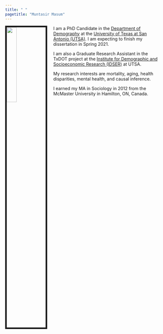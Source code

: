 ```yaml
---
title: " "
pagetitle: "Muntasir Masum"
---
```


<link rel="stylesheet" href="styles.css" type="text/css">
<link rel="stylesheet" href="academicicons/css/academicons.min.css"/>

<img src="images/muntasir_masum.jpg" style="width:25%; border:5px solid; margin-right: 20px" align="left">

I am a PhD Candidate in the [Department of Demography](https://hcap.utsa.edu/demography/) at the [University of Texas at San Antonio (UTSA)](https://www.utsa.edu/). I am expecting to finish my dissertation in Spring 2021.

I am also a Graduate Research Assistant in the TxDOT project at the [Institute for Demographic and Socioeconomic Research (IDSER)](https://idser.utsa.edu/) at UTSA. 

My research interests are mortality, aging, health disparities, mental health, and causal inference.

I earned my MA in Sociology in 2012 from the McMaster University in Hamilton, ON, Canada.